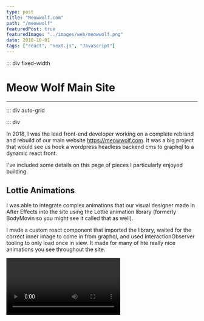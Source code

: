 ```yaml
---
type: post
title: "Meowwolf.com"
path: "/meowwolf"
featuredPost: true
featuredImage: "../images/web/meowwolf.png"
date: 2018-10-01
tags: ["react", "next.js", "JavaScript"]
---
```



::: div fixed-width

# Meow Wolf Main Site

---

::: div auto-grid

::: div

In 2018, I was the lead front-end developer working on a complete rebrand and rebuild of our main website https://meowwolf.com. It was a big project that would see us hook a wordpress headless backend cms to graphql to a dynamic react front.

I've included some details on this page of pieces I particularly enjoyed building.

## Lottie Animations

I was able to integrate complex animations that our visual designer made in After Effects into the site using the Lottie animation library (formerly BodyMovin so you might see it called that as well).

I made a custom react component that imported the library, waited for the correct inner image to come in from graphql, and used InteractionObserver tooling to only load once in view. It made for many of hte really nice animations you see throughout the site.

<Video type="youtube" url="0jpouKmBA_A" />

## Card description

I just really like how this turned out. The animations feel good and smooth.

<Video type="youtube" url="Z9j7nPyMaJw" />

## Projects page

One of my favorite pages on teh site is https://meowwolf.com/projects. Here I used a combo of lots of advanced css stuff including animations + intersection observer + custom JS for the really delicious blobs that come out of the years after a few seconds.

<Video type="youtube" url="jlZcYXm4wZQ" />

:::

::: div

> Codebase: React (Next.js), Apollo Graphql, SCSS, Lottie, Pixi.js, tilt.js

The home page is one of the most complex pages in that is uses a combo of SVGs, pixi.js (for the glowing background starfield at the top), Lottie animations, tilt.js, css animations, Intersection Observer, and lots of css tricks to make a really engaging entry into the meow wolf multiverse.

[![Meow Wolf Details](../images/web/meowwolf-main.png)](https://meowwolf.com)

:::

:::

## Additional Details

::: div auto-grid

[![Separate templates for different sections](../images/web/meowwolf-read.png)](https://meowwolf.com/explore/articles)

[![Custom press article filtering](../images/web/meowwolf-press.png)](https://meowwolf.com/press)

[![Video watching space with dynamically loading videos](../images/web/meowwolf-watch.png)](https://meowwolf.com/explore/series/live)

:::

:::